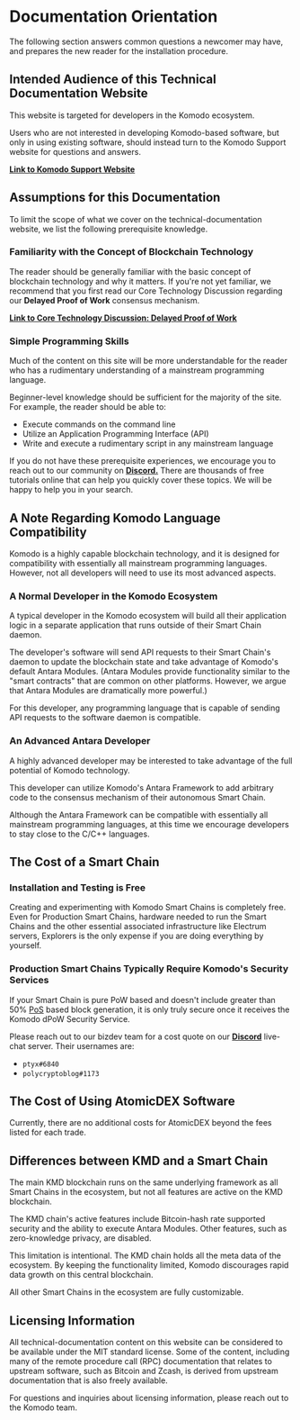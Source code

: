 
# Documentation Orientation

The following section answers common questions a newcomer may have, and prepares the new reader for the installation procedure.

## Intended Audience of this Technical Documentation Website

This website is targeted for developers in the Komodo ecosystem.

Users who are not interested in developing Komodo-based software, but only in using existing software, should instead turn to the Komodo Support website for questions and answers.

[<b>Link to Komodo Support Website</b>](https://support.komodoplatform.com)

## Assumptions for this Documentation

To limit the scope of what we cover on the technical-documentation website, we list the following prerequisite knowledge.

### Familiarity with the Concept of Blockchain Technology

The reader should be generally familiar with the basic concept of blockchain technology and why it matters. If you're not yet familiar, we recommend that you first read our Core Technology Discussion regarding our <b>Delayed Proof of Work</b> consensus mechanism.

[<b>Link to Core Technology Discussion: Delayed Proof of Work</b>](/start-here/core-technology-discussions/delayed-proof-of-work/)

### Simple Programming Skills

Much of the content on this site will be more understandable for the reader who has a rudimentary understanding of a mainstream programming language.

Beginner-level knowledge should be sufficient for the majority of the site. For example, the reader should be able to:

*   Execute commands on the command line
*   Utilize an Application Programming Interface (API)
*   Write and execute a rudimentary script in any mainstream language

If you do not have these prerequisite experiences, we encourage you to reach out to our community on [<b>Discord.</b>](https://komodoplatform.com/discord) There are thousands of free tutorials online that can help you quickly cover these topics. We will be happy to help you in your search.

## A Note Regarding Komodo Language Compatibility

Komodo is a highly capable blockchain technology, and it is designed for compatibility with essentially all mainstream programming languages. However, not all developers will need to use its most advanced aspects.

### A Normal Developer in the Komodo Ecosystem

A typical developer in the Komodo ecosystem will build all their application logic in a separate application that runs outside of their Smart Chain daemon.

The developer's software will send API requests to their Smart Chain's daemon to update the blockchain state and take advantage of Komodo's default Antara Modules. (Antara Modules provide functionality similar to the "smart contracts" that are common on other platforms. However, we argue that Antara Modules are dramatically more powerful.)

For this developer, any programming language that is capable of sending API requests to the software daemon is compatible.

### An Advanced Antara Developer

A highly advanced developer may be interested to take advantage of the full potential of Komodo technology.

This developer can utilize Komodo's Antara Framework to add arbitrary code to the consensus mechanism of their autonomous Smart Chain.

Although the Antara Framework can be compatible with essentially all mainstream programming languages, at this time we encourage developers to stay close to the C/C++ languages.

## The Cost of a Smart Chain

### Installation and Testing is Free

Creating and experimenting with Komodo Smart Chains is completely free. Even for Production Smart Chains, hardware needed to run the Smart Chains and the other essential associated infrastructure like Electrum servers, Explorers is the only expense if you are doing everything by yourself.

### Production Smart Chains Typically Require Komodo's Security Services

If your Smart Chain is pure PoW based and doesn't include greater than 50% [PoS](/antara/setup/antara-customizations/#ac-staked) based block generation, it is only truly secure once it receives the Komodo dPoW Security Service.

Please reach out to our bizdev team for a cost quote on our [<b>Discord</b>](https://komodoplatform.com/discord) live-chat server. Their usernames are:

*   `ptyx#6840`
*   `polycryptoblog#1173`

## The Cost of Using AtomicDEX Software

Currently, there are no additional costs for AtomicDEX beyond the fees listed for each trade.

## Differences between KMD and a Smart Chain

The main KMD blockchain runs on the same underlying framework as all Smart Chains in the ecosystem, but not all features are active on the KMD blockchain.

The KMD chain's active features include Bitcoin-hash rate supported security and the ability to execute Antara Modules. Other features, such as zero-knowledge privacy, are disabled.

This limitation is intentional. The KMD chain holds all the meta data of the ecosystem. By keeping the functionality limited, Komodo discourages rapid data growth on this central blockchain.

All other Smart Chains in the ecosystem are fully customizable.

## Licensing Information

All technical-documentation content on this website can be considered to be available under the MIT standard license. Some of the content, including many of the remote procedure call (RPC) documentation that relates to upstream software, such as Bitcoin and Zcash, is derived from upstream documentation that is also freely available.

For questions and inquiries about licensing information, please reach out to the Komodo team.

